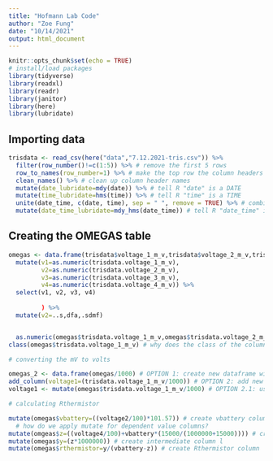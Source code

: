 ```yaml
---
title: "Hofmann Lab Code"
author: "Zoe Fung"
date: "10/14/2021"
output: html_document
---
```


```r
knitr::opts_chunk$set(echo = TRUE)
# install/load packages
library(tidyverse)
library(readxl)
library(readr)
library(janitor)
library(here)
library(lubridate)
```

## Importing data
```r
trisdata <- read_csv(here("data","7.12.2021-tris.csv")) %>%
  filter(row_number()!=c(1:5)) %>% # remove the first 5 rows
  row_to_names(row_number=1) %>% # make the top row the column headers
  clean_names() %>% # clean up column header names
  mutate(date_lubridate=mdy(date)) %>% # tell R "date" is a DATE
  mutate(time_lubridate=hms(time)) %>% # tell R "time" is a TIME
  unite(date_time, c(date, time), sep = " ", remove = TRUE) %>% # combine the date and time columns
  mutate(date_time_lubridate=mdy_hms(date_time)) # tell R "date_time" is a DATE and a TIME
```

## Creating the OMEGAS table
```r
omegas <- data.frame(trisdata$voltage_1_m_v,trisdata$voltage_2_m_v,trisdata$voltage_3_m_v,trisdata$voltage_4_m_v) %>% # create OMEGAS data frame with the tris voltages
  mutate(v1=as.numeric(trisdata.voltage_1_m_v),
         v2=as.numeric(trisdata.voltage_2_m_v),
         v3=as.numeric(trisdata.voltage_3_m_v),
         v4=as.numeric(trisdata.voltage_4_m_v)) %>%
  select(v1, v2, v3, v4)
         
         ) %>%
  mutate(v2=..s,dfa,.sdmf)


  as.numeric(omegas$trisdata.voltage_1_m_v,omegas$trisdata.voltage_2_m_v,omegas$trisdata.voltage_3_m_v,omegas$trisdata.voltage_4_m_v) %>% # make the values in the data frame numeric arguments
class(omegas$trisdata.voltage_1_m_v) # why does the class of the columns keep showing up as "character" after I convert them to numeric arguments?

# converting the mV to volts

omegas_2 <- data.frame(omegas/1000) # OPTION 1: create new dataframe with /1000 values
add_column(voltage1=(trisdata.voltage_1_m_v/1000)) # OPTION 2: add new columns with /1000 values 
voltage1 <- mutate(omegas$trisdata.voltage_1_m_v/1000) # OPTION 2.1: use mutate function to create new columns

# calculating Rthermistor

mutate(omegas$vbattery=((voltage2/100)*101.57)) # create vbattery column 
  # how do we apply mutate for dependent value columns? 
mutate(omgeas$z=((voltage4/100)+vbattery*(15000/(1000000+15000)))) # create intermediate column k
mutate(omegas$y=(z*1000000)) # create intermediate column l
mutate(omegas$rthermistor=y/(vbattery-z)) # create Rthermistor column
       
```